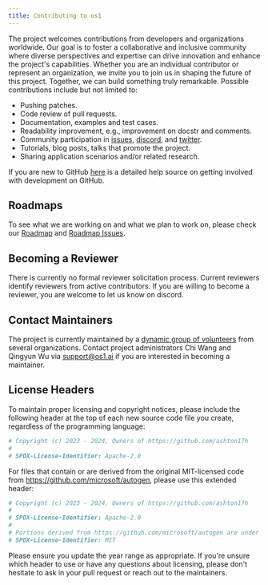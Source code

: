 ```yaml
---
title: Contributing to os1
---
```


The project welcomes contributions from developers and organizations worldwide. Our goal is to foster a collaborative and inclusive community where diverse perspectives and expertise can drive innovation and enhance the project's capabilities. Whether you are an individual contributor or represent an organization, we invite you to join us in shaping the future of this project. Together, we can build something truly remarkable. Possible contributions include but not limited to:

- Pushing patches.
- Code review of pull requests.
- Documentation, examples and test cases.
- Readability improvement, e.g., improvement on docstr and comments.
- Community participation in [issues](https://github.com/ashton17h/os1/issues), [discord](https://discord.gg/pAbnFJrkgZ), and [twitter](https://twitter.com/Chi_Wang_).
- Tutorials, blog posts, talks that promote the project.
- Sharing application scenarios and/or related research.

If you are new to GitHub [here](https://docs.github.com/en/pull-requests/collaborating-with-pull-requests) is a detailed help source on getting involved with development on GitHub.

## Roadmaps

To see what we are working on and what we plan to work on, please check our
[Roadmap](https://os1.ai/#roadmap) and [Roadmap Issues](https://github.com/ashton17h/os1/issues?q=is%3Aopen+is%3Aissue+label%3Aroadmap).

## Becoming a Reviewer

There is currently no formal reviewer solicitation process. Current reviewers identify reviewers from active contributors. If you are willing to become a reviewer, you are welcome to let us know on discord.

## Contact Maintainers

The project is currently maintained by a [dynamic group of volunteers](https://github.com/ashton17h/os1/blob/main/MAINTAINERS.md) from several organizations. Contact project administrators Chi Wang and Qingyun Wu via support@os1.ai if you are interested in becoming a maintainer.

## License Headers

To maintain proper licensing and copyright notices, please include the following header at the top of each new source code file you create, regardless of the programming language:

```python
# Copyright (c) 2023 - 2024, Owners of https://github.com/ashton17h
#
# SPDX-License-Identifier: Apache-2.0
```

For files that contain or are derived from the original MIT-licensed code from https://github.com/microsoft/autogen, please use this extended header:

```python
# Copyright (c) 2023 - 2024, Owners of https://github.com/ashton17h
#
# SPDX-License-Identifier: Apache-2.0
#
# Portions derived from https://github.com/microsoft/autogen are under the MIT License.
# SPDX-License-Identifier: MIT
```

Please ensure you update the year range as appropriate. If you're unsure which header to use or have any questions about licensing, please don't hesitate to ask in your pull request or reach out to the maintainers.
